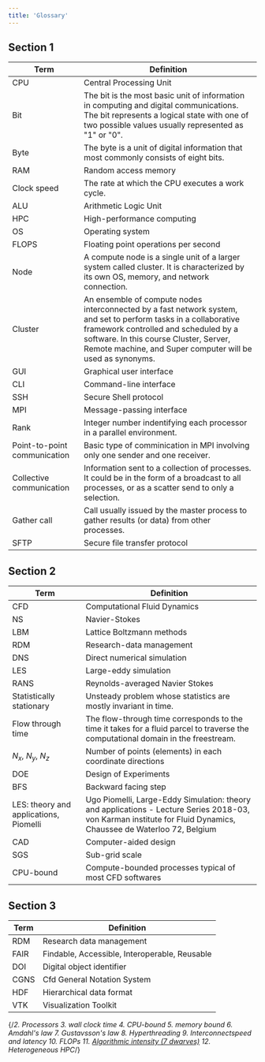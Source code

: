 ```yaml
---
title: 'Glossary'
---
```



## Section 1
| Term | Definition |
| ------- | ------- |
| CPU | Central Processing Unit |
| Bit | The bit is the most basic unit of information in computing and digital communications. The bit represents a logical state with one of two possible values usually represented as "1" or "0". |
| Byte | The byte is a unit of digital information that most commonly consists of eight bits. |
| RAM | Random access memory |
| Clock speed | The rate at which the CPU executes a work cycle. |
| ALU | Arithmetic Logic Unit |
| HPC | High-performance computing |
| OS | Operating system |
| FLOPS | Floating point operations per second |
| Node | A compute node is a single unit of a larger system called cluster. It is characterized by its own OS, memory, and network connection. |
| Cluster | An ensemble of compute nodes interconnected by a fast network system, and set to perform tasks in a collaborative framework controlled and scheduled by a software. In this course Cluster, Server, Remote machine, and Super computer will be used as synonyms. |
| GUI | Graphical user interface |
| CLI | Command-line interface |
| SSH | Secure Shell protocol |
| MPI | Message-passing interface |
| Rank | Integer number indentifying each processor in a parallel environment. | 
| Point-to-point communication | Basic type of comminication in MPI involving only one sender and one receiver. |
| Collective communication | Information sent to a collection of processes. It could be in the form of a broadcast to all processes, or as a scatter send to only a selection. |
| Gather call | Call usually issued by the master process to gather results (or data) from other processes. |
| SFTP | Secure file transfer protocol |

## Section 2
| Term | Definition |
| ------- | ------- |
| CFD | Computational Fluid Dynamics |
| NS | Navier-Stokes |
| LBM | Lattice Boltzmann methods |
| RDM | Research-data management |
| DNS | Direct numerical simulation |
| LES | Large-eddy simulation |
| RANS | Reynolds-averaged Navier Stokes |
| Statistically stationary | Unsteady problem whose statistics are mostly invariant in time. |
| Flow through time | The flow-through time corresponds to the time it takes for a fluid parcel to traverse the computational domain in the freestream.
| $N_x$, $N_y$, $N_z$  | Number of points (elements) in each coordinate directions |
| DOE | Design of Experiments |
| BFS | Backward facing step |
| LES: theory and applications, Piomelli | Ugo Piomelli, Large-Eddy Simulation: theory and applications - Lecture Series 2018-03, von Karman institute for Fluid Dynamics, Chaussee de Waterloo 72, Belgium |
| CAD | Computer-aided design |
| SGS | Sub-grid scale | 
| CPU-bound | Compute-bounded processes typical of most CFD softwares |

## Section 3

| Term | Definition |
| ------- | ------- |
| RDM | Research data management |
| FAIR | Findable, Accessible, Interoperable, Reusable |
| DOI | Digital object identifier |
| CGNS | Cfd General Notation System |
| HDF | Hierarchical data format |
| VTK | Visualization Toolkit |


{/*2. Processors
3. wall clock time
4. CPU-bound
5. memory bound
6.  Amdahl's law
7.  Gustavsson's law
8.  Hyperthreading
9.  Interconnectspeed and latency
10. FLOPs
11. [Algorithmic intensity (7 dwarves)](https://www.cse-lab.ethz.ch/wp-content/uploads/2022/09/Principles-of-HPC.pdf)
12.  Heterogeneous HPC*/}
